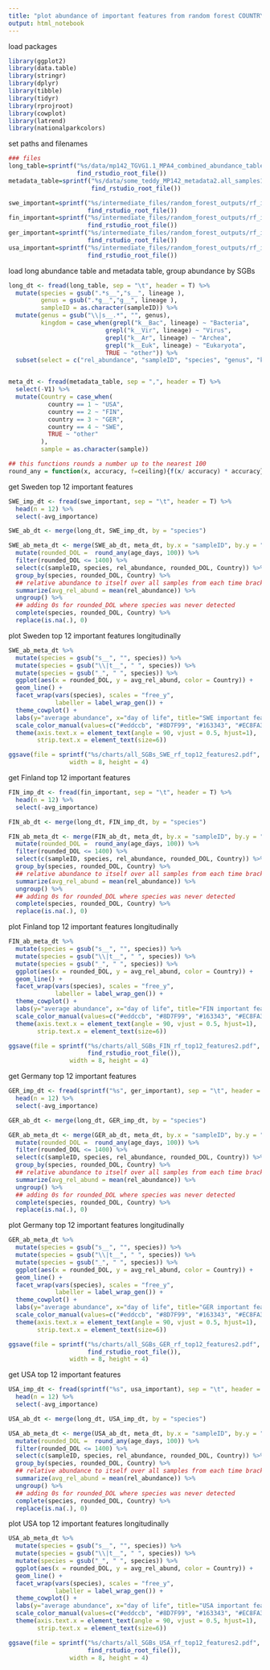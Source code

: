 ```yaml
---
title: "plot abundance of important features from random forest COUNTRY"
output: html_notebook
---
```


load packages
```r
library(ggplot2)
library(data.table)
library(stringr)
library(dplyr)
library(tibble)
library(tidyr)
library(rprojroot)
library(cowplot)
library(latrend)
library(nationalparkcolors)

```

set paths and filenames
```r
### files
long_table=sprintf("%s/data/mp142_TGVG1.1_MPA4_combined_abundance_table_longform1.tsv",
                   find_rstudio_root_file())
metadata_table=sprintf("%s/data/some_teddy_MP142_metadata2.all_samples1.delivery.csv",
                       find_rstudio_root_file())

swe_important=sprintf("%s/intermediate_files/random_forest_outputs/rf_important_all_sp_Sweden_vs_not1_pat_groups.tsv", 
                      find_rstudio_root_file())
fin_important=sprintf("%s/intermediate_files/random_forest_outputs/rf_important_all_sp_Finland_vs_not1_pat_groups.tsv", 
                      find_rstudio_root_file())
ger_important=sprintf("%s/intermediate_files/random_forest_outputs/rf_important_all_sp_Germany_vs_not1_pat_groups.tsv", 
                      find_rstudio_root_file())
usa_important=sprintf("%s/intermediate_files/random_forest_outputs/rf_important_all_sp_USA_vs_not1_pat_groups.tsv",
                      find_rstudio_root_file())

```

load long abundance table and metadata table, group abundance by SGBs
```r
long_dt <- fread(long_table, sep = "\t", header = T) %>%
  mutate(species = gsub(".*s__","s__", lineage ), 
         genus = gsub(".*g__","g__", lineage ),
         sampleID = as.character(sampleID)) %>%
  mutate(genus = gsub("\\|s__.*", "", genus),
         kingdom = case_when(grepl("k__Bac", lineage) ~ "Bacteria", 
                           grepl("k__Vir", lineage) ~ "Virus",
                           grepl("k__Ar", lineage) ~ "Archea",
                           grepl("k__Euk", lineage) ~ "Eukaryota",
                           TRUE ~ "other")) %>%
  subset(select = c("rel_abundance", "sampleID", "species", "genus", "kingdom"))


meta_dt <- fread(metadata_table, sep = ",", header = T) %>%
  select(-V1) %>%
  mutate(Country = case_when(
           country == 1 ~ "USA",
           country == 2 ~ "FIN",
           country == 3 ~ "GER",
           country == 4 ~ "SWE",
           TRUE ~ "other"
         ),
         sample = as.character(sample))

## this functions rounds a number up to the nearest 100
round_any = function(x, accuracy, f=ceiling){f(x/ accuracy) * accuracy}

```

get Sweden top 12 important features
```r
SWE_imp_dt <- fread(swe_important, sep = "\t", header = T) %>%
  head(n = 12) %>%
  select(-avg_importance)

SWE_ab_dt <- merge(long_dt, SWE_imp_dt, by = "species") 

SWE_ab_meta_dt <- merge(SWE_ab_dt, meta_dt, by.x = "sampleID", by.y = "sample") %>%
  mutate(rounded_DOL =  round_any(age_days, 100)) %>%
  filter(rounded_DOL <= 1400) %>%
  select(c(sampleID, species, rel_abundance, rounded_DOL, Country)) %>%
  group_by(species, rounded_DOL, Country) %>%
  ## relative abundance to itself over all samples from each time bracket
  summarize(avg_rel_abund = mean(rel_abundance)) %>%
  ungroup() %>%
  ## adding 0s for rounded_DOL where species was never detected
  complete(species, rounded_DOL, Country) %>%
  replace(is.na(.), 0)

```

plot Sweden top 12 important features longitudinally
```r
SWE_ab_meta_dt %>%
  mutate(species = gsub("s__", "", species)) %>%
  mutate(species = gsub("\\|t__", " ", species)) %>%
  mutate(species = gsub("_", " ", species)) %>%
  ggplot(aes(x = rounded_DOL, y = avg_rel_abund, color = Country)) +
  geom_line() +
  facet_wrap(vars(species), scales = "free_y", 
             labeller = label_wrap_gen()) +
  theme_cowplot() + 
  labs(y="average abundance", x="day of life", title="SWE important features") +
  scale_color_manual(values=c("#eddccb", "#8D7F99", "#163343", "#EC8FA3")) +
  theme(axis.text.x = element_text(angle = 90, vjust = 0.5, hjust=1), 
        strip.text.x = element_text(size=6))

ggsave(file = sprintf("%s/charts/all_SGBs_SWE_rf_top12_features2.pdf", find_rstudio_root_file()), 
                 width = 8, height = 4)
```

get Finland top 12 important features
```r
FIN_imp_dt <- fread(fin_important, sep = "\t", header = T) %>%
  head(n = 12) %>%
  select(-avg_importance)

FIN_ab_dt <- merge(long_dt, FIN_imp_dt, by = "species") 

FIN_ab_meta_dt <- merge(FIN_ab_dt, meta_dt, by.x = "sampleID", by.y = "sample") %>%
  mutate(rounded_DOL =  round_any(age_days, 100)) %>%
  filter(rounded_DOL <= 1400) %>%
  select(c(sampleID, species, rel_abundance, rounded_DOL, Country)) %>%
  group_by(species, rounded_DOL, Country) %>%
  ## relative abundance to itself over all samples from each time bracket
  summarize(avg_rel_abund = mean(rel_abundance)) %>%
  ungroup() %>%
  ## adding 0s for rounded_DOL where species was never detected
  complete(species, rounded_DOL, Country) %>%
  replace(is.na(.), 0)

```

plot Finland top 12 important features longitudinally
```r
FIN_ab_meta_dt %>%
  mutate(species = gsub("s__", "", species)) %>%
  mutate(species = gsub("\\|t__", " ", species)) %>%
  mutate(species = gsub("_", " ", species)) %>%
  ggplot(aes(x = rounded_DOL, y = avg_rel_abund, color = Country)) +
  geom_line() +
  facet_wrap(vars(species), scales = "free_y", 
             labeller = label_wrap_gen()) +
  theme_cowplot() + 
  labs(y="average abundance", x="day of life", title="FIN important features") +
  scale_color_manual(values=c("#eddccb", "#8D7F99", "#163343", "#EC8FA3")) +
  theme(axis.text.x = element_text(angle = 90, vjust = 0.5, hjust=1), 
        strip.text.x = element_text(size=6))

ggsave(file = sprintf("%s/charts/all_SGBs_FIN_rf_top12_features2.pdf",
                      find_rstudio_root_file()), 
                 width = 8, height = 4)
```

get Germany top 12 important features
```r
GER_imp_dt <- fread(sprintf("%s", ger_important), sep = "\t", header = T) %>%
  head(n = 12) %>%
  select(-avg_importance)

GER_ab_dt <- merge(long_dt, GER_imp_dt, by = "species") 

GER_ab_meta_dt <- merge(GER_ab_dt, meta_dt, by.x = "sampleID", by.y = "sample") %>%
  mutate(rounded_DOL =  round_any(age_days, 100)) %>%
  filter(rounded_DOL <= 1400) %>%
  select(c(sampleID, species, rel_abundance, rounded_DOL, Country)) %>%
  group_by(species, rounded_DOL, Country) %>%
  ## relative abundance to itself over all samples from each time bracket
  summarize(avg_rel_abund = mean(rel_abundance)) %>%
  ungroup() %>%
  ## adding 0s for rounded_DOL where species was never detected
  complete(species, rounded_DOL, Country) %>%
  replace(is.na(.), 0)

```

plot Germany top 12 important features longitudinally
```r
GER_ab_meta_dt %>%
  mutate(species = gsub("s__", "", species)) %>%
  mutate(species = gsub("\\|t__", " ", species)) %>%
  mutate(species = gsub("_", " ", species)) %>%
  ggplot(aes(x = rounded_DOL, y = avg_rel_abund, color = Country)) +
  geom_line() +
  facet_wrap(vars(species), scales = "free_y", 
             labeller = label_wrap_gen()) +
  theme_cowplot() + 
  labs(y="average abundance", x="day of life", title="GER important features") +
  scale_color_manual(values=c("#eddccb", "#8D7F99", "#163343", "#EC8FA3")) +
  theme(axis.text.x = element_text(angle = 90, vjust = 0.5, hjust=1), 
        strip.text.x = element_text(size=6))

ggsave(file = sprintf("%s/charts/all_SGBs_GER_rf_top12_features2.pdf",
                      find_rstudio_root_file()), 
                 width = 8, height = 4)
```

get USA top 12 important features
```r
USA_imp_dt <- fread(sprintf("%s", usa_important), sep = "\t", header = T) %>%
  head(n = 12) %>%
  select(-avg_importance)

USA_ab_dt <- merge(long_dt, USA_imp_dt, by = "species") 

USA_ab_meta_dt <- merge(USA_ab_dt, meta_dt, by.x = "sampleID", by.y = "sample") %>%
  mutate(rounded_DOL =  round_any(age_days, 100)) %>%
  filter(rounded_DOL <= 1400) %>%
  select(c(sampleID, species, rel_abundance, rounded_DOL, Country)) %>%
  group_by(species, rounded_DOL, Country) %>%
  ## relative abundance to itself over all samples from each time bracket
  summarize(avg_rel_abund = mean(rel_abundance)) %>%
  ungroup() %>%
  ## adding 0s for rounded_DOL where species was never detected
  complete(species, rounded_DOL, Country) %>%
  replace(is.na(.), 0)

```

plot USA top 12 important features longitudinally
```r
USA_ab_meta_dt %>%
  mutate(species = gsub("s__", "", species)) %>%
  mutate(species = gsub("\\|t__", " ", species)) %>%
  mutate(species = gsub("_", " ", species)) %>%
  ggplot(aes(x = rounded_DOL, y = avg_rel_abund, color = Country)) +
  geom_line() +
  facet_wrap(vars(species), scales = "free_y", 
             labeller = label_wrap_gen()) +
  theme_cowplot() + 
  labs(y="average abundance", x="day of life", title="USA important features") +
  scale_color_manual(values=c("#eddccb", "#8D7F99", "#163343", "#EC8FA3")) +
  theme(axis.text.x = element_text(angle = 90, vjust = 0.5, hjust=1), 
        strip.text.x = element_text(size=6))

ggsave(file = sprintf("%s/charts/all_SGBs_USA_rf_top12_features2.pdf",
                      find_rstudio_root_file()), 
                 width = 8, height = 4)
```





